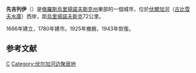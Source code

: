 {{noteTA|G1=地名}}
{{coord|53|58|N|48|48|E|display=title}}
{{Infobox settlement
| name                    = 先吉列伊
| settlement_type         = 城鎮
| native_name           = Сенгилей
| image_seal              = Coat of Arms of Sengilei (Ulianovsk oblast) (1778).png
| subdivision_type        = 國家
| subdivision_name        = {{flag|Russia}}
| subdivision_type1       = 州
| subdivision_name1       = [[烏里揚諾夫斯克州|烏里揚諾夫斯克州]]
| population_as_of        = 2010
| population_footnotes    =<ref name="2010Census">{{ru-pop-ref|2010Census}}</ref>
| population_total        = 6958
}}
'''先吉列伊'''（{{lang-ru|Сенгиле́й}}）是[[俄羅斯|俄羅斯]][[烏里揚諾夫斯克州|烏里揚諾夫斯克州]]東部的一個城市，位於[[伏爾加河|伏爾加河]]（[[古比雪夫水庫|古比雪夫水庫]]）西岸，距[[烏里揚諾夫斯克|烏里揚諾夫斯克]]72公里。{{ru-census|p2010=6,958|p2002=8,396|p1989=10,366}}

1666年建立，1780年建市。1925年撤銷，1943年恢復。

==参考文献==
{{reflist}}
{{Authority control}}
{{Ulyanovsk}}
[[Category:烏里揚諾夫斯克州城市|С]]
[[Category:伏尔加河边聚居地|Category:伏尔加河边聚居地]]